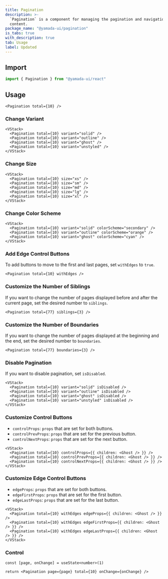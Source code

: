 ```yaml
---
title: Pagination
description: >-
  `Pagination` is a component for managing the pagination and navigation of
  content.
package_name: "@yamada-ui/pagination"
is_tabs: true
with_description: true
tab: Usage
label: Updated
---
```


## Import

```ts
import { Pagination } from "@yamada-ui/react"
```

## Usage

```tsx
<Pagination total={10} />
```

### Change Variant

```tsx
<VStack>
  <Pagination total={10} variant="solid" />
  <Pagination total={10} variant="outline" />
  <Pagination total={10} variant="ghost" />
  <Pagination total={10} variant="unstyled" />
</VStack>
```

### Change Size

```tsx
<VStack>
  <Pagination total={10} size="xs" />
  <Pagination total={10} size="sm" />
  <Pagination total={10} size="md" />
  <Pagination total={10} size="lg" />
  <Pagination total={10} size="xl" />
</VStack>
```

### Change Color Scheme

```tsx
<VStack>
  <Pagination total={10} variant="solid" colorScheme="secondary" />
  <Pagination total={10} variant="outline" colorScheme="orange" />
  <Pagination total={10} variant="ghost" colorScheme="cyan" />
</VStack>
```

### Add Edge Control Buttons

To add buttons to move to the first and last pages, set `withEdges` to `true`.

```tsx
<Pagination total={10} withEdges />
```

### Customize the Number of Siblings

If you want to change the number of pages displayed before and after the current page, set the desired number to `siblings`.

```tsx
<Pagination total={77} siblings={3} />
```

### Customize the Number of Boundaries

If you want to change the number of pages displayed at the beginning and the end, set the desired number to `boundaries`.

```tsx
<Pagination total={77} boundaries={3} />
```

### Disable Pagination

If you want to disable pagination, set `isDisabled`.

```tsx
<VStack>
  <Pagination total={10} variant="solid" isDisabled />
  <Pagination total={10} variant="outline" isDisabled />
  <Pagination total={10} variant="ghost" isDisabled />
  <Pagination total={10} variant="unstyled" isDisabled />
</VStack>
```

### Customize Control Buttons

- `controlProps`: `props` that are set for both buttons.
- `controlPrevProps`: `props` that are set for the previous button.
- `controlNextProps`: `props` that are set for the next button.

```tsx
<VStack>
  <Pagination total={10} controlProps={{ children: <Ghost /> }} />
  <Pagination total={10} controlPrevProps={{ children: <Ghost /> }} />
  <Pagination total={10} controlNextProps={{ children: <Ghost /> }} />
</VStack>
```

### Customize Edge Control Buttons

- `edgeProps`: `props` that are set for both buttons.
- `edgeFirstProps`: `props` that are set for the first button.
- `edgeLastProps`: `props` that are set for the last button.

```tsx
<VStack>
  <Pagination total={10} withEdges edgeProps={{ children: <Ghost /> }} />
  <Pagination total={10} withEdges edgeFirstProps={{ children: <Ghost /> }} />
  <Pagination total={10} withEdges edgeLastProps={{ children: <Ghost /> }} />
</VStack>
```

### Control

```tsx functional=true
const [page, onChange] = useState<number>(1)

return <Pagination page={page} total={10} onChange={onChange} />
```
